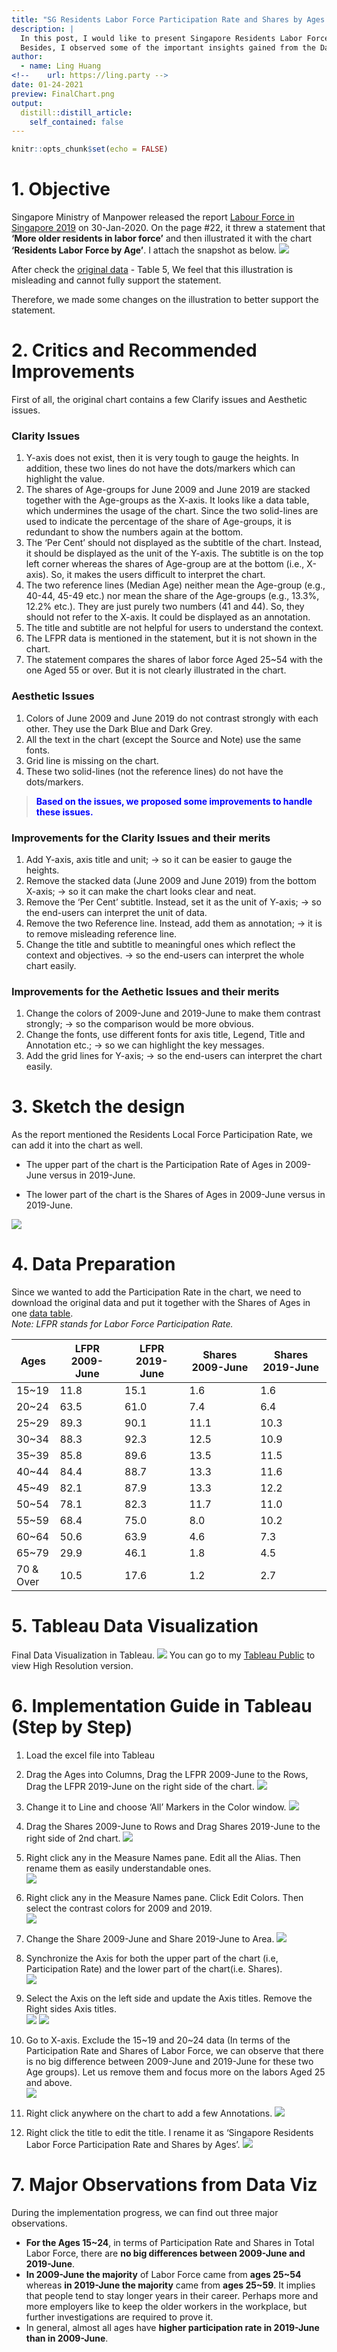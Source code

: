 ```yaml
---
title: "SG Residents Labor Force Participation Rate and Shares by Ages (2009 vs. 2019)"
description: |
  In this post, I would like to present Singapore Residents Labor Force Participation Rate and Shares by Ages in 2009 and in 2019 via the tool Tableau.  
  Besides, I observed some of the important insights gained from the Data Viz.
author:
  - name: Ling Huang
<!--    url: https://ling.party -->
date: 01-24-2021
preview: FinalChart.png
output:
  distill::distill_article:
    self_contained: false
---
```



```r
knitr::opts_chunk$set(echo = FALSE)
```


# 1. Objective

Singapore Ministry of Manpower released the report [Labour Force in Singapore 2019](https://stats.mom.gov.sg/Pages/Labour-Force-In-Singapore-2019.aspx) on 30-Jan-2020. On the page #22, it threw a statement that **'More older residents in labor force'** and then illustrated it with the chart **'Residents Labor Force by Age'**. I attach the snapshot as below.
![](report.png)

After check the [original data](https://stats.mom.gov.sg/Pages/Labour-Force-Tables2019.aspx) - Table 5, We feel that this illustration is misleading and cannot fully support the statement.

Therefore, we made some changes on the illustration to better support the statement.

# 2. Critics and Recommended Improvements

First of all, the original chart contains a few Clarify issues and Aesthetic issues.

### Clarity Issues
1.  Y-axis does not exist, then it is very tough to gauge the heights. In addition, these two lines do not have the dots/markers which can highlight the value.  
2.  The shares of Age-groups for June 2009 and June 2019 are stacked together with the Age-groups as the X-axis. It looks like a data table, which undermines the usage of the chart. Since the two solid-lines are used to indicate the percentage of the share of Age-groups, it is redundant to show the numbers again at the bottom.  
3.  The 'Per Cent' should not displayed as the subtitle of the chart. Instead, it should be displayed as the unit of the Y-axis. The subtitle is on the top left corner whereas the shares of Age-group are at the bottom (i.e., X-axis). So, it makes the users difficult to interpret the chart.  
4.  The two reference lines (Median Age) neither mean the Age-group (e.g., 40-44, 45-49 etc.) nor mean the share of the Age-groups (e.g., 13.3%, 12.2% etc.). They are just purely two numbers (41 and 44). So, they should not refer to the X-axis. It could be displayed as an annotation.  
5.  The title and subtitle are not helpful for users to understand the context.  
6.  The LFPR data is mentioned in the statement, but it is not shown in the chart.  
7.  The statement compares the shares of labor force Aged 25~54 with the one Aged 55 or over. But it is not clearly illustrated in the chart. 

### Aesthetic Issues  
1.  Colors of June 2009 and June 2019 do not contrast strongly with each other. They use the Dark Blue and Dark Grey.  
2.  All the text in the chart (except the Source and Note) use the same fonts.  
3.  Grid line is missing on the chart.  
4.  These two solid-lines (not the reference lines) do not have the dots/markers.  

> <span style="color:blue">**Based on the issues, we proposed some improvements to handle these issues.** </span>

### Improvements for the Clarity Issues and their merits
1.	Add Y-axis, axis title and unit; -> so it can be easier to gauge the heights.
2.	Remove the stacked data (June 2009 and June 2019) from the bottom X-axis; -> so it can make the chart looks clear and neat.
3.	Remove the 'Per Cent' subtitle. Instead, set it as the unit of Y-axis; -> so the end-users can interpret the unit of data.
4.	Remove the two Reference line. Instead, add them as annotation; -> it is to remove misleading reference line.
5.	Change the title and subtitle to meaningful ones which reflect the context and objectives. -> so the end-users can interpret the whole chart easily.


### Improvements for the Aethetic Issues and their merits
1.	Change the colors of 2009-June and 2019-June to make them contrast strongly; -> so the comparison would be more obvious.
2.	Change the fonts, use different fonts for axis title, Legend, Title and Annotation etc.; -> so we can highlight the key messages.
3.	Add the grid lines for Y-axis; -> so the end-users can interpret the chart easily.

# 3. Sketch the design

As the report mentioned the Residents Local Force Participation Rate, we can add it into the chart as well.  

- The upper part of the chart is the Participation Rate of Ages in 2009-June versus in 2019-June. 

- The lower part of the chart is the Shares of Ages in 2009-June versus in 2019-June.  

![](sketch.jpg)

# 4. Data Preparation
Since we wanted to add the Participation Rate in the chart, we need to download the original data and put it together with the Shares of Ages in one [data table](./LFPRandSharesByAges.xlsx).  
_Note: LFPR stands for Labor Force Participation Rate._

| Ages      	| LFPR 2009-June 	| LFPR 2019-June 	| Shares 2009-June 	| Shares 2019-June 	|
|-----------	|----------------	|----------------	|------------------	|------------------	|
| 15~19     	|           11.8 	|           15.1 	|              1.6 	|              1.6 	|
| 20~24     	|           63.5 	|           61.0 	|              7.4 	|              6.4 	|
| 25~29     	|           89.3 	|           90.1 	|             11.1 	|             10.3 	|
| 30~34     	|           88.3 	|           92.3 	|             12.5 	|             10.9 	|
| 35~39     	|           85.8 	|           89.6 	|             13.5 	|             11.5 	|
| 40~44     	|           84.4 	|           88.7 	|             13.3 	|             11.6 	|
| 45~49     	|           82.1 	|           87.9 	|             13.3 	|             12.2 	|
| 50~54     	|           78.1 	|           82.3 	|             11.7 	|             11.0 	|
| 55~59     	|           68.4 	|           75.0 	|              8.0 	|             10.2 	|
| 60~64     	|           50.6 	|           63.9 	|              4.6 	|              7.3 	|
| 65~79     	|           29.9 	|           46.1 	|              1.8 	|              4.5 	|
| 70 & Over 	|           10.5 	|           17.6 	|              1.2 	|              2.7 	|

# 5. Tableau Data Visualization
Final Data Visualization in Tableau.
![](FinalChart.png)
You can go to my [Tableau Public](https://public.tableau.com/profile/hngling#!/vizhome/Makeover1_LH/Sheet1) to view High Resolution version.


# 6. Implementation Guide in Tableau (Step by Step)

1.    Load the excel file into Tableau
2.    Drag the Ages into Columns, Drag the LFPR 2009-June to the Rows, Drag the LFPR 2019-June on the right side of the chart.
![](images/2.png)
3.    Change it to Line and choose 'All' Markers in the Color window.
![](images/3.png)
4.    Drag the Shares 2009-June to Rows and Drag Shares 2019-June to the right side of 2nd chart.
![](images/4.png)
5.    Right click any in the Measure Names pane. Edit all the Alias. Then rename them as easily understandable ones.  
![](images/5.png)

6.    Right click any in the Measure Names pane. Click Edit Colors. Then select the contrast colors for 2009 and 2019.  
![](images/6.png)

7.    Change the Share 2009-June and Share 2019-June to Area.
![](images/7.png)

8.    Synchronize the Axis for both the upper part of the chart (i.e, Participation Rate) and the lower part of the chart(i.e. Shares).  
![](images/8.png)

9.    Select the Axis on the left side and update the Axis titles. Remove the Right sides Axis titles.  
![](images/9.png)
![](images/10.png)

10. Go to X-axis. Exclude the 15~19 and 20~24 data (In terms of the Participation Rate and Shares of Labor Force, we can observe that there is no big difference between 2009-June and 2019-June for these two Age groups). Let us remove them and focus more on the labors Aged 25 and above.  
![](images/11.png)
11.   Right click anywhere on the chart to add a few Annotations.
![](images/12.png)
12.   Right click the title to edit the title. I rename it as 'Singapore Residents Labor Force Participation Rate and Shares by Ages'.
![](images/13.png)



# 7. Major Observations from Data Viz

During the implementation progress, we can find out three major observations.

- **For the Ages 15~24**, in terms of Participation Rate and Shares in Total Labor Force, there are **no big differences between 2009-June and 2019-June**.
- **In 2009-June the majority** of Labor Force came from **ages 25~54** whereas **in 2019-June the majority** came from **ages 25~59**. It implies that people tend to stay longer years in their career. Perhaps more and more employers like to keep the older workers in the workplace, but further investigations are required to prove it.
- In general, almost all ages have **higher participation rate in 2019-June than in 2009-June**.









